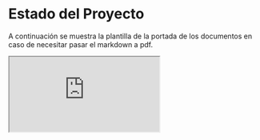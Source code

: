 # Estado del Proyecto

A continuación se muestra la plantilla de la portada de los documentos en caso de necesitar pasar el markdown a pdf.
<iframe src="https://docs.google.com/spreadsheets/d/e/2PACX-1vTA3EyZSDrQdF9UCxWVZRGttdzLLTva2FFwE1hPUBakpHYyUU1orbIP_MTqocxyiA/pubhtml?widget=true&amp;headers=false"></iframe>